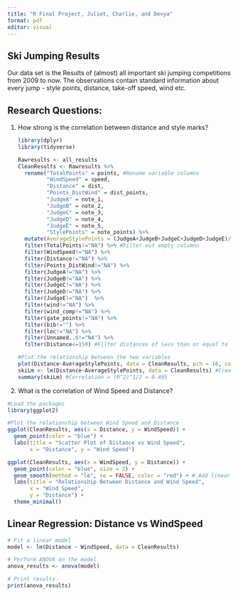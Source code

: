 ```yaml
---
title: "R Final Project, Juliet, Charlie, and Devya"
format: pdf
editor: visual
---
```


## Ski Jumping Results

Our data set is the Results of (almost) all important ski jumping competitions from 2009 to now. The observations contain standard information about every jump - style points, distance, take-off speed, wind etc.

## Research Questions:

1.  How strong is the correlation between distance and style marks?

    ```r
    library(dplyr)
    library(tidyverse)
    ```

    ```r
    Rawresults <- all_results
    CleanResults <- Rawresults %>%
      rename("TotalPoints" = points, #Rename variable columns
             "WindSpeed" = speed,
             "Distance" = dist,
             "Points_DistWind" = dist_points,
             "JudgeA" = note_1,
             "JudgeB" = note_2,
             "JudgeC" = note_3,
             "JudgeD" = note_4,
             "JudgeE" = note_5,
             "StylePoints" = note_points) %>%  
      mutate(AverageStylePoints = (JudgeA+JudgeB+JudgeC+JudgeD+JudgeE)/5) %>% #Add a column for average style points from judges
      filter(TotalPoints!="NA") %>% #Filter out empty columns
      filter(WindSpeed!="NA") %>% 
      filter(Distance!="NA") %>% 
      filter(Points_DistWind!="NA") %>% 
      filter(JudgeA!="NA") %>%
      filter(JudgeB!="NA") %>%
      filter(JudgeC!="NA") %>%
      filter(JudgeD!="NA") %>%
      filter(JudgeE!="NA")  %>% 
      filter(wind!="NA") %>% 
      filter(wind_comp!="NA") %>% 
      filter(gate_points!="NA") %>% 
      filter(bib!="") %>% 
      filter(loc!="NA") %>% 
      filter(Unnamed..0!="NA") %>% 
      filter(Distance<=150) #Filter distances of less than or equal to 150 meters

    #Plot the relationship between the two variables
    plot(Distance~AverageStylePoints, data = CleanResults, pch = 16, col = "red") 
    skiLm <- lm(Distance~AverageStylePoints, data = CleanResults) #Create a linear model for the two variables
    summary(skiLm) #Correlation = (R^2)^1/2 = 0.495
    ```

2.  What is the correlation of Wind Speed and Distance?\

```r
#Load the packages
library(ggplot2)

#Plot the relationship between Wind Speed and Distance
ggplot(CleanResults, aes(x = Distance, y = WindSpeed)) +
  geom_point(color = "blue") +
  labs(title = "Scatter Plot of Distance vs Wind Speed",
       x = "Distance", y = "Wind Speed")

ggplot(CleanResults, aes(x = WindSpeed, y = Distance)) +
  geom_point(color = "blue", size = 2) +
  geom_smooth(method = "lm", se = FALSE, color = "red") + # Add linear regression line
  labs(title = "Relationship Between Distance and Wind Speed",
       x = "Wind Speed",
       y = "Distance") +
  theme_minimal()


```

## Linear Regression: Distance vs WindSpeed

```r
# Fit a linear model
model <- lm(Distance ~ WindSpeed, data = CleanResults)

# Perform ANOVA on the model
anova_results <- anova(model)

# Print results
print(anova_results)


```
